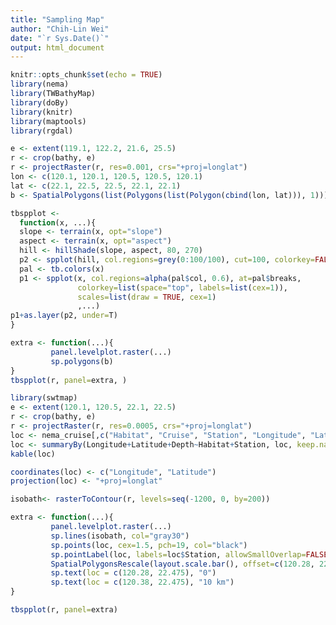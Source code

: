 ```yaml
---
title: "Sampling Map"
author: "Chih-Lin Wei"
date: "`r Sys.Date()`"
output: html_document
---
```


```r
knitr::opts_chunk$set(echo = TRUE)
library(nema)
library(TWBathyMap)
library(doBy)
library(knitr)
library(maptools)
library(rgdal)
```

```r
e <- extent(119.1, 122.2, 21.6, 25.5)
r <- crop(bathy, e)
r <- projectRaster(r, res=0.001, crs="+proj=longlat")
lon <- c(120.1, 120.1, 120.5, 120.5, 120.1)
lat <- c(22.1, 22.5, 22.5, 22.1, 22.1)
b <- SpatialPolygons(list(Polygons(list(Polygon(cbind(lon, lat))), 1)))

tbspplot <- 
  function(x, ...){
  slope <- terrain(x, opt="slope")
  aspect <- terrain(x, opt="aspect")
  hill <- hillShade(slope, aspect, 80, 270)
  p2 <- spplot(hill, col.regions=grey(0:100/100), cut=100, colorkey=FALSE)
  pal <- tb.colors(x)
  p1 <- spplot(x, col.regions=alpha(pal$col, 0.6), at=pal$breaks,
               colorkey=list(space="top", labels=list(cex=1)),
               scales=list(draw = TRUE, cex=1)
               ,...)
p1+as.layer(p2, under=T)
}

extra <- function(...){
         panel.levelplot.raster(...)
         sp.polygons(b)
}
tbspplot(r, panel=extra, )
```



```r
library(swtmap)
e <- extent(120.1, 120.5, 22.1, 22.5)
r <- crop(bathy, e)
r <- projectRaster(r, res=0.0005, crs="+proj=longlat")
loc <- nema_cruise[,c("Habitat", "Cruise", "Station", "Longitude", "Latitude", "Depth")]
loc <- summaryBy(Longitude+Latitude+Depth~Habitat+Station, loc, keep.names = TRUE)
kable(loc)
```

```r
coordinates(loc) <- c("Longitude", "Latitude")
projection(loc) <- "+proj=longlat"

isobath<- rasterToContour(r, levels=seq(-1200, 0, by=200))

extra <- function(...){
         panel.levelplot.raster(...)
         sp.lines(isobath, col="gray30")
         sp.points(loc, cex=1.5, pch=19, col="black")
         sp.pointLabel(loc, labels=loc$Station, allowSmallOverlap=FALSE)
         SpatialPolygonsRescale(layout.scale.bar(), offset=c(120.28, 22.46), scale = 10/(111.321*cos(22.46*pi/180)), fill = c("white","black"), col = "black")
         sp.text(loc = c(120.28, 22.475), "0")
         sp.text(loc = c(120.38, 22.475), "10 km")
}
```


```r
tbspplot(r, panel=extra)
```

